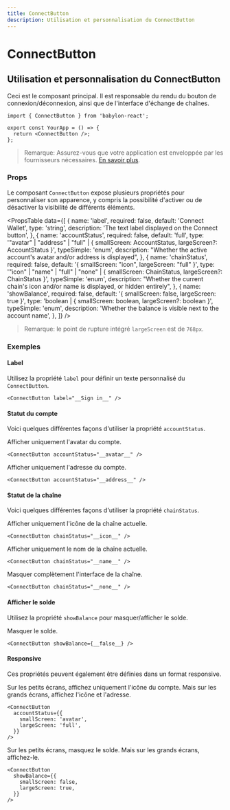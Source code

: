 ```yaml
---
title: ConnectButton
description: Utilisation et personnalisation du ConnectButton
---
```


# ConnectButton

## Utilisation et personnalisation du ConnectButton

Ceci est le composant principal. Il est responsable du rendu du bouton de connexion/déconnexion, ainsi que de l'interface d'échange de chaînes.

```tsx
import { ConnectButton } from 'babylon-react';

export const YourApp = () => {
  return <ConnectButton />;
};
```

> Remarque: Assurez-vous que votre application est enveloppée par les fournisseurs nécessaires. [En savoir plus](/docs/installation#wrap-providers).

### Props

Le composant `ConnectButton` expose plusieurs propriétés pour personnaliser son apparence, y compris la possibilité d'activer ou de désactiver la visibilité de différents éléments.

<PropsTable
  data={[
    {
      name: 'label',
      required: false,
      default: 'Connect Wallet',
      type: 'string',
      description: 'The text label displayed on the Connect button',
    },
    {
      name: 'accountStatus',
      required: false,
      default: 'full',
      type: '"avatar" | "address" | "full" | { smallScreen: AccountStatus, largeScreen?: AccountStatus }',
      typeSimple: 'enum',
      description:
        "Whether the active account's avatar and/or address is displayed",
    },
    {
      name: 'chainStatus',
      required: false,
      default: '{ smallScreen: "icon", largeScreen: "full" }',
      type: '"icon" | "name" | "full" | "none" | { smallScreen: ChainStatus, largeScreen?: ChainStatus }',
      typeSimple: 'enum',
      description:
        "Whether the current chain's icon and/or name is displayed, or hidden entirely",
    },
    {
      name: 'showBalance',
      required: false,
      default: '{ smallScreen: false, largeScreen: true }',
      type: 'boolean | { smallScreen: boolean, largeScreen?: boolean }',
      typeSimple: 'enum',
      description:
        'Whether the balance is visible next to the account name',
    },
  ]}
/>

> Remarque: le point de rupture intégré `largeScreen` est de `768px`.

### Exemples

#### Label

Utilisez la propriété `label` pour définir un texte personnalisé du `ConnectButton`.

```tsx
<ConnectButton label="__Sign in__" />
```

#### Statut du compte

Voici quelques différentes façons d'utiliser la propriété `accountStatus`.

Afficher uniquement l'avatar du compte.

```tsx
<ConnectButton accountStatus="__avatar__" />
```

Afficher uniquement l'adresse du compte.

```tsx
<ConnectButton accountStatus="__address__" />
```

#### Statut de la chaîne

Voici quelques différentes façons d'utiliser la propriété `chainStatus`.

Afficher uniquement l'icône de la chaîne actuelle.

```tsx
<ConnectButton chainStatus="__icon__" />
```

Afficher uniquement le nom de la chaîne actuelle.

```tsx
<ConnectButton chainStatus="__name__" />
```

Masquer complètement l'interface de la chaîne.

```tsx
<ConnectButton chainStatus="__none__" />
```

#### Afficher le solde

Utilisez la propriété `showBalance` pour masquer/afficher le solde.

Masquer le solde.

```tsx
<ConnectButton showBalance={__false__} />
```

#### Responsive

Ces propriétés peuvent également être définies dans un format responsive.

Sur les petits écrans, affichez uniquement l'icône du compte. Mais sur les grands écrans, affichez l'icône et l'adresse.

```tsx
<ConnectButton
  accountStatus={{
    smallScreen: 'avatar',
    largeScreen: 'full',
  }}
/>
```

Sur les petits écrans, masquez le solde. Mais sur les grands écrans, affichez-le.

```tsx
<ConnectButton
  showBalance={{
    smallScreen: false,
    largeScreen: true,
  }}
/>
```
